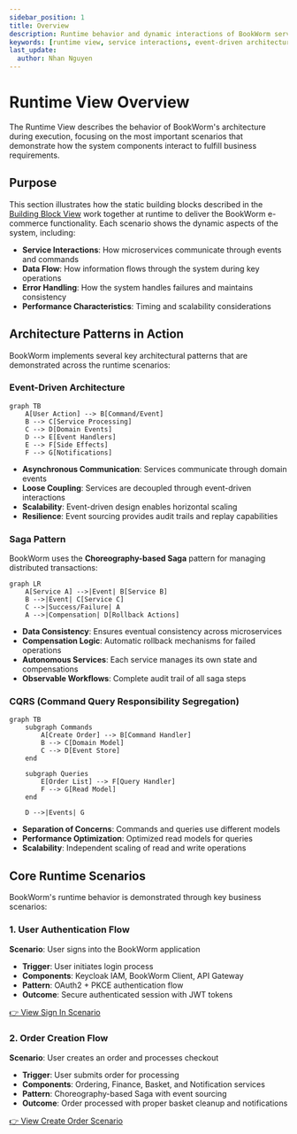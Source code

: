 ```yaml
---
sidebar_position: 1
title: Overview
description: Runtime behavior and dynamic interactions of BookWorm services during key business scenarios and operations
keywords: [runtime view, service interactions, event-driven architecture, data flow, error handling, saga pattern]
last_update:
  author: Nhan Nguyen
---
```


# Runtime View Overview

The Runtime View describes the behavior of BookWorm's architecture during execution, focusing on the most important scenarios that demonstrate how the system components interact to fulfill business requirements.

## Purpose

This section illustrates how the static building blocks described in the [Building Block View](../05-building-block-view/overview.mdx) work together at runtime to deliver the BookWorm e-commerce functionality. Each scenario shows the dynamic aspects of the system, including:

- **Service Interactions**: How microservices communicate through events and commands
- **Data Flow**: How information flows through the system during key operations
- **Error Handling**: How the system handles failures and maintains consistency
- **Performance Characteristics**: Timing and scalability considerations

## Architecture Patterns in Action

BookWorm implements several key architectural patterns that are demonstrated across the runtime scenarios:

### Event-Driven Architecture

```mermaid
graph TB
    A[User Action] --> B[Command/Event]
    B --> C[Service Processing]
    C --> D[Domain Events]
    D --> E[Event Handlers]
    E --> F[Side Effects]
    F --> G[Notifications]
```

- **Asynchronous Communication**: Services communicate through domain events
- **Loose Coupling**: Services are decoupled through event-driven interactions
- **Scalability**: Event-driven design enables horizontal scaling
- **Resilience**: Event sourcing provides audit trails and replay capabilities

### Saga Pattern

BookWorm uses the **Choreography-based Saga** pattern for managing distributed transactions:

```mermaid
graph LR
    A[Service A] -->|Event| B[Service B]
    B -->|Event| C[Service C]
    C -->|Success/Failure| A
    A -->|Compensation| D[Rollback Actions]
```

- **Data Consistency**: Ensures eventual consistency across microservices
- **Compensation Logic**: Automatic rollback mechanisms for failed operations
- **Autonomous Services**: Each service manages its own state and compensations
- **Observable Workflows**: Complete audit trail of all saga steps

### CQRS (Command Query Responsibility Segregation)

```mermaid
graph TB
    subgraph Commands
        A[Create Order] --> B[Command Handler]
        B --> C[Domain Model]
        C --> D[Event Store]
    end

    subgraph Queries
        E[Order List] --> F[Query Handler]
        F --> G[Read Model]
    end

    D -->|Events| G
```

- **Separation of Concerns**: Commands and queries use different models
- **Performance Optimization**: Optimized read models for queries
- **Scalability**: Independent scaling of read and write operations

## Core Runtime Scenarios

BookWorm's runtime behavior is demonstrated through key business scenarios:

### 1. User Authentication Flow

**Scenario**: User signs into the BookWorm application
- **Trigger**: User initiates login process
- **Components**: Keycloak IAM, BookWorm Client, API Gateway
- **Pattern**: OAuth2 + PKCE authentication flow
- **Outcome**: Secure authenticated session with JWT tokens

[👉 View Sign In Scenario](./signin-scenario.mdx)

### 2. Order Creation Flow

**Scenario**: User creates an order and processes checkout
- **Trigger**: User submits order for processing
- **Components**: Ordering, Finance, Basket, and Notification services
- **Pattern**: Choreography-based Saga with event sourcing
- **Outcome**: Order processed with proper basket cleanup and notifications

[👉 View Create Order Scenario](./create-order-scenario.mdx)
